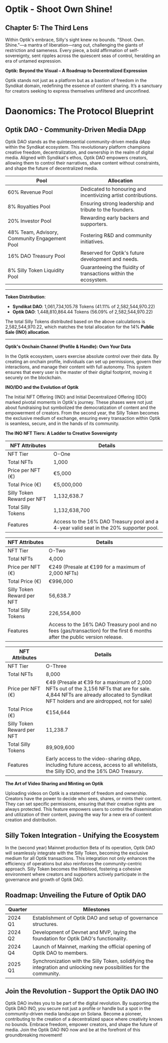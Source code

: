 # Optik - Shoot Own Shine!

## **Chapter 5: The Third Lens**

Within Optik's embrace, Silly's sight knew no bounds. "Shoot. Own. Shine."—a mantra of liberation—rang out, challenging the giants of restriction and sameness. Every piece, a bold affirmation of self-sovereignty, sent ripples across the quiescent seas of control, heralding an era of untamed expression.

**Optik: Beyond the Visual – A Roadmap to Decentralized Expression**

Optik stands not just as a platform but as a bastion of freedom in the Syndikat domain, redefining the essence of content sharing. It’s a sanctuary for creators seeking to express themselves unfiltered and unconfined. 

# **Daonomics: The Protocol Blueprint**

## **Optik DAO - Community-Driven Media DApp**

Optik DAO stands as the quintessential community-driven media dApp within the Syndikat ecosystem. This revolutionary platform champions creative freedom, decentralization, and ownership in the realm of digital media. Aligned with Syndikat's ethos, Optik DAO empowers creators, allowing them to control their narratives, share content without constraints, and shape the future of decentralized media.

| Pool | Allocation |
| --- | --- |
| 60% Revenue Pool | Dedicated to honouring and incentivizing artist contributions. |
| 8% Royalties Pool | Ensuring strong leadership and tribute to the founders. |
| 20% Investor Pool | Rewarding early backers and supporters. |
| 48% Team, Advisory, Community Engagement Pool | Fostering R&D and community initiatives. |
| 16% DAO Treasury Pool | Reserved for Optik's future development and needs. |
| 8% Silly Token Liquidity Pool | Guaranteeing the fluidity of transactions within the ecosystem. |

---

**Token Distribution**:

- **Syndikat DAO**: 1,061,734,105.78 Tokens (41.11% of 2,582,544,970.22)
- **Optik DAO**: 1,448,810,864.44 Tokens (56.09% of 2,582,544,970.22)

The total Silly Tokens distributed based on the above calculations is 2,582,544,970.22, which matches the total allocation for the 14% **Public Sale (INO) allocation**.

---

**Optik's Onchain Channel (Profile & Handle): Own Your Data**

In the Optik ecosystem, users exercise absolute control over their data. By creating an onchain profile, individuals can set up permissions, govern their interactions, and manage their content with full autonomy. This system ensures that every user is the master of their digital footprint, moving it securely on the blockchain.

**INO/IDO and the Evolution of Optik**

The Initial NFT Offering (INO) and Initial Decentralized Offering (IDO) marked pivotal moments in Optik's journey. These phases were not just about fundraising but symbolized the democratization of content and the empowerment of creators. From the second year, the Silly Token becomes the exclusive medium of exchange, ensuring every transaction within Optik is seamless, secure, and in the hands of its community.

**The INO NFT Tiers: A Ladder to Creative Sovereignty**

| NFT Attributes | Details |
| --- | --- |
| NFT Tier | O-One |
| Total NFTs | 1,000 |
| Price per NFT (€) | €5,000 |
| Total Price (€) | €5,000,000 |
| Silly Token Reward per NFT | 1,132,638.7 |
| Total Silly Tokens | 1,132,638,700 |
| Features | Access to the 16% DAO Treasury pool and a 4-year valid seat in the 20% supporter pool. |

| NFT Attributes | Details |
| --- | --- |
| NFT Tier | O-Two |
| Total NFTs | 4,000 |
| Price per NFT (€) | €249 (Presale at €199 for a maximum of 2,000 NFTs) |
| Total Price (€) | €996,000 |
| Silly Token Reward per NFT | 56,638.7 |
| Total Silly Tokens | 226,554,800 |
| Features | Access to the 16% DAO Treasury pool and no fees (gas/transaction) for the first 6 months after the public version release. |

| NFT Attributes | Details |
| --- | --- |
| NFT Tier | O-Three |
| Total NFTs | 8,000 |
| Price per NFT (€) | €49 (Presale at €39 for a maximum of 2,000 NFTs out of the 3,156 NFTs that are for sale. 4,844 NFTs are already allocated to Syndikat NFT holders and are airdropped, not for sale) |
| Total Price (€) | €154,644 |
| Silly Token Reward per NFT | 11,238.7 |
| Total Silly Tokens | 89,909,600 |
| Features | Early access to the video-sharing dApp, including future access, access to all whitelists, the Silly IDO, and the 16% DAO Treasury. |

**The Art of Video Sharing and Minting on Optik**

Uploading videos on Optik is a statement of freedom and ownership. Creators have the power to decide who sees, shares, or mints their content. They can set specific permissions, ensuring that their creative rights are always protected. This feature empowers users to control the dissemination and utilization of their content, paving the way for a new era of content creation and distribution.

## **Silly Token Integration - Unifying the Ecosystem**

In the (second year) Mainnet production Beta of its operation, Optik DAO will seamlessly integrate with the Silly Token, becoming the exclusive medium for all Optik transactions. This integration not only enhances the efficiency of operations but also reinforces the community-centric approach. Silly Token becomes the lifeblood, fostering a cohesive environment where creators and supporters actively participate in the governance and growth of Optik DAO.

## **Roadmap: Unveiling the Future of Optik DAO**

| Quarter | Milestones |
| --- | --- |
| 2024 Q1 | Establishment of Optik DAO and setup of governance structures. |
| 2024 Q2 | Development of Devnet and MVP, laying the foundation for Optik DAO's functionality. |
| 2024 Q4 | Launch of Mainnet, marking the official opening of Optik DAO to members. |
| 2025 Q1 | Synchronization with the Silly Token, solidifying the integration and unlocking new possibilities for the community. |

## **Join the Revolution - Support the Optik DAO INO**

Optik DAO invites you to be part of the digital revolution. By supporting the Optik DAO INO, you secure not just a profile or handle but a spot in the community-driven media landscape on Solana. Become a pioneer, contributing to the creation of a decentralized space where creativity knows no bounds. Embrace freedom, empower creators, and shape the future of media. Join the Optik DAO INO now and be at the forefront of this groundbreaking movement!